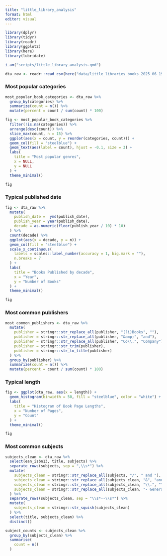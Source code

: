 ```yaml
---
title: "little_library_analysis"
format: html
editor: visual
---
```


```r

library(dplyr)
library(tidyr)
library(readr)
library(ggplot2)
library(here)
library(lubridate)

i_am("scripts/little_library_analysis.qmd")

```


```r

dta_raw <- readr::read_csv(here("data/little_libraries_books_2025_06_19.csv"))

```

### Most popular categories

```r

most_popular_book_categories <- dta_raw %>%
  group_by(categories) %>%
  summarize(count = n()) %>%
  mutate(percent = count / sum(count) * 100)

fig <- most_popular_book_categories %>%
  filter(!is.na(categories)) %>%
  arrange(desc(count)) %>%
  slice_max(count, n = 15) %>%
  ggplot(aes(x = count, y = reorder(categories, count))) +
  geom_col(fill = "steelblue") +
  geom_text(aes(label = count), hjust = -0.1, size = 3) +
  labs(
    title = "Most popular genres",
    x = NULL,
    y = NULL
  ) +
  theme_minimal()

fig


```


### Typical published date

```r

fig <- dta_raw %>%
  mutate(
    publish_date =  ymd(publish_date),
    publish_year = year(publish_date),
    decade = as.numeric(floor(publish_year / 10) * 10)
  ) %>%
  count(decade) %>%
  ggplot(aes(x = decade, y = n)) +
  geom_col(fill = "steelblue") +
  scale_x_continuous(
    labels = scales::label_number(accuracy = 1, big.mark = ""),
    n.breaks = 7
  ) +
  labs(
    title = "Books Published by decade",
    x = "Year",
    y = "Number of Books"
  ) +
  theme_minimal()

fig

```

### Most common publishers

```r

most_common_publishers <- dta_raw %>%
  mutate(
    publisher = stringr::str_replace_all(publisher, "(?i)Books", ""),
    publisher = stringr::str_replace_all(publisher, "&amp;", "and"),
    publisher = stringr::str_replace_all(publisher, "Co\\.", "Company"),
    publisher = stringr::str_trim(publisher),
    publisher = stringr::str_to_title(publisher)
  ) %>%
  group_by(publisher) %>%
  summarize(count = n()) %>%
  mutate(percent = count / sum(count) * 100)

```


### Typical length

```r

fig <- ggplot(dta_raw, aes(x = length)) +
  geom_histogram(binwidth = 50, fill = "steelblue", color = "white") +
  labs(
    title = "Histogram of Book Page Lengths",
    x = "Number of Pages",
    y = "Count"
  ) +
  theme_minimal()

fig

```


### Most common subjects

```r

subjects_clean <- dta_raw %>%
  select(ean_isbn13, title, subjects) %>%
  separate_rows(subjects, sep = ",\\s*") %>%
  mutate(
    subjects_clean = stringr::str_replace_all(subjects, "/", " and "),
    subjects_clean = stringr::str_replace_all(subjects_clean, "&", "and"),
    subjects_clean = stringr::str_replace_all(subjects_clean, "\\.", ""),
    subjects_clean = stringr::str_replace_all(subjects_clean, "- General", "")
  ) %>%
  separate_rows(subjects_clean, sep = "\\s*--\\s*") %>%
  mutate(
    subjects_clean = stringr::str_squish(subjects_clean)
  ) %>%
  select(title, subjects_clean) %>%
  distinct()

subject_counts <- subjects_clean %>%
  group_by(subjects_clean) %>%
  summarise(
    count = n()
  )

```

